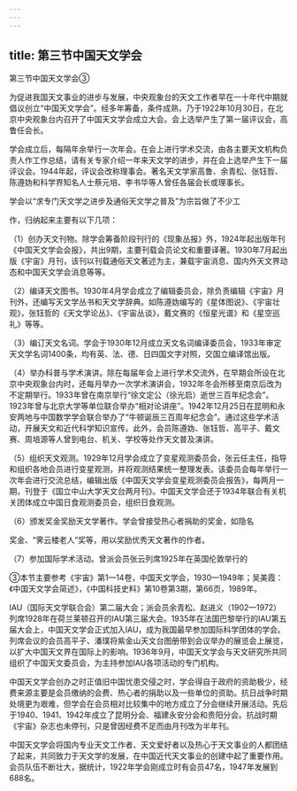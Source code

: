 ```yaml
---
---
---
```

title: 第三节中国天文学会
---



第三节中国天文学会③

为促进我国天文事业的进步与发展，中央观象台的天文工作者早在一十年代中期就倡议创立“中国天文学会”。经多年筹备，条件成熟，乃于1922年10月30日，在北京中央观象台内召开了中国天文学会成立大会。会上选举产生了第一届评议会，高鲁任会长。

学会成立后，每隔年余举行一次年会。在会上进行学术交流，由各主要天文机构负责人作工作总结，请有关专家介绍一年来天文学的进步，并在会上选举产生下一届评议会。1944年起，评议会改称理事会。著名天文学家高鲁、余青松、张钰哲、陈遵妫和科学界知名人士蔡元培、李书华等人曾任各届会长或理事长。

学会以“求专门天文学之进步及通俗天文学之普及”为宗旨做了不少工

作，归纳起来主要有以下几项：

（1）创办天文刊物。除学会筹备阶段刊行的《现象丛报》外，1924年起出版年刊《中国天文学会会报》，共出9期，主要刊载会员论文和重要译著。1930年7月起出版《宇宙》月刊，该刊以刊载通俗天文著述为主，兼载宇宙消息、国内外天文界动态和中国天文学会消息等等。

（2）编译天文图书。1930年4月学会成立了编辑委员会，除负责编辑《宇宙》月刊外，还编写天文学丛书和天文学辞典。如陈遵妫编写的《星体图说》、《宇宙壮观》，张钰哲的《天文学论丛》、《宇宙丛谈》，戴文赛的《恒星光谱》和《星空巡礼》等等。

（3）编订天文名词。学会于1930年12月成立天文名词编译委员会，1933年审定天文学名词1400条，均有英、法、德、日四国文字对照，交国立编译馆出版。

（4）举办科普与学术演讲。除在每届年会上进行学术交流外，在早期会所设在北京中央观象台内时，还每月举办一次学术演讲会，1932年冬会所移至南京后改为不定期举行。1933年曾在南京举行“徐文定公（徐光启）逝世三百年纪念会”。1923年曾与北京大学等单位联合举办“相对论讲座”。1942年12月25日在昆明和永安两地与中国数学学会联合举办了“牛顿诞辰三百周年纪念会”。通过这些学术活动，开展天文和近代科学知识宣传。此外，会员陈遵妫、张钰哲、高平子、戴文赛、周培源等人曾到电台、机关、学校等处作天文普及演讲。

（5）组织天文观测。1929年12月学会成立了变星观测委员会，张云任主任，指导和组织各地会员进行变星观测，并将观测结果统一整理发表。该委员会每年举行一次年会进行交流总结，编辑出版《中国天文学会变星观测委员会报告》，每两月一期，刊登于《国立中山大学天文台两月刊》。中国天文学会还于1934年联合有关机关团体成立中国日食观测委员会，组织日食观测。

（6）颁发奖金奖励天文学著作。学会曾接受热心者捐助的奖金，如隐名

奖金、“霁云楼老人”奖等，用以奖励优秀天文著作的作者。

（7）参加国际学术活动。曾派会员张云列席1925年在英国伦敦举行的

③本节主要参考《宇宙》第1—14卷，中国天文学会，1930—1949年；吴美霞：《中国天文学会简述》，《中国科技史料》第10卷第3期，第66页，1989年。

IAU（国际天文学联合会）第二届大会；派会员余青松、赵进义（1902—1972）列席1928年在荷兰莱顿召开的IAU第三届大会。1935年在法国巴黎举行的IAU第五届大会上，中国天文学会正式加入IAU，成为我国最早参加国际科学团体的学会。列席会议的会员高平子、潘璞将紫金山天文台图册带到会议举办的展览会上展览，以扩大中国天文界在国际上的影响。1936年9月，中国天文学会与天文研究所共同组织了中国天文委员会，为主持参加IAU各项活动的专门机构。

中国天文学会创办之时正值旧中国忧患交侵之时，学会得自于政府的资助极少，经费来源主要是会员缴纳的会费、热心者的捐助以及一些单位的资助。抗日战争时期处境更为艰难，但学会在会员相对比较集中的地方成立了分会继续开展活动。先后于1940、1941、1942年成立了昆明分会、福建永安分会和贵阳分会。抗战时期《宇宙》杂志也未停刊，只是曾因经费不足而由月刊改为半年刊。

中国天文学会将国内专业天文工作者、天文爱好者以及热心于天文事业的人都团结了起来，共同致力于天文学的发展，在中国近代天文事业的创建中起了重要作用。会员队伍不断壮大，据统计，1922年学会刚成立时有会员47名，1947年发展到688名。